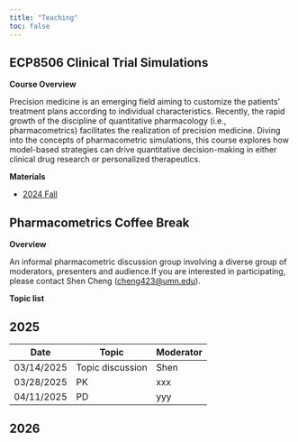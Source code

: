 ```yaml
---
title: "Teaching"
toc: false
---
```


## ECP8506 Clinical Trial Simulations 

**Course Overview**

Precision medicine is an emerging field aiming to customize the patients’ treatment plans according to individual characteristics. Recently, the rapid growth of the discipline of quantitative pharmacology (i.e., pharmacometrics) facilitates the realization of precision medicine. Diving into the concepts of pharmacometric simulations, this course explores how model-based strategies can drive quantitative decision-making in either clinical drug research or personalized therapeutics. 

<!-- Students will gain familiarity with contemporary pharmacometric tools, including various software suites and computational platforms. Throughout the course, participants will be asked to attend lecture series, perform hands-on simulation exercises based on hypothetical clinical scenarios, participate in small group discussions, and learn real-world case studies of model-informed drug development (MIDD) and model-informed precision dosing (MIPD). -->

**Materials**

-   [2024 Fall](https://github.com/UMN-ECP-PMX/ecp8506)


## Pharmacometrics Coffee Break

**Overview**

An informal pharmacometric discussion group involving a diverse group of moderators, presenters and audience.If you are interested in participating, please contact Shen Cheng (<cheng423@umn.edu>). 

**Topic list**

::: {.callout-note collapse="true"}
## 2025

| Date       | Topic            | Moderator |
| --------   | -------          | -------   |
| 03/14/2025 | Topic discussion | Shen      |
| 03/28/2025 | PK               | xxx       |
| 04/11/2025 | PD               | yyy       |
:::

::: {.callout-note collapse="true"}
## 2026

<!-- This is an example of a 'folded' caution callout that can be expanded by the user. You can use `collapse="true"` to collapse it by default or `collapse="false"` to make a collapsible callout that is expanded by default. -->
:::
